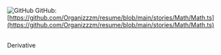 
<Meta of={MathStories} />

<Title>Math</Title>

![GitHub](github.svg 'GitHub') GitHub:
[https://github.com/Organizzzm/resume/blob/main/stories/Math/Math.ts](https://github.com/Organizzzm/resume/blob/main/stories/Math/Math.ts)

<br />
<Subtitle>Derivative</Subtitle>
<Canvas of={MathStories.Derivative} />
